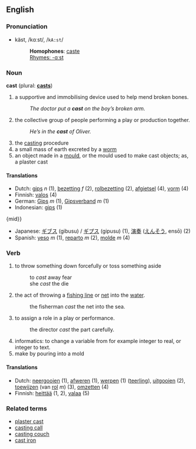 ==English==
===Pronunciation===
*käst, /kɑːst/, /<tt>kA:st</tt>/
*:'''Homophones''': [[caste]]
*:[[Rhymes:English:-ɑːst|Rhymes: -ɑːst]]

=== Noun ===
'''cast''' (plural: '''[[casts]]''')
#a supportive and immobilising device used to help mend broken bones.
#:''The doctor put a '''cast''' on the boy’s broken arm.''
#the collective group of people performing a play or production together.
#:''He’s in the '''cast''' of Oliver.''
#the [[casting]] procedure
#a small mass of earth excreted by a [[worm]]
#an object made in a [[mould]], or the mould used to make cast objects; as, a plaster cast

==== Translations ====
{{top}}
*Dutch: [[gips]] ''n'' (1), [[bezetting]] ''f'' (2), [[rolbezetting]] (2), [[afgietsel]] (4), [[vorm]] (4)
*Finnish: [[valos]] (4)
*German: [[Gips]] ''m'' (1), [[Gipsverband]] ''m'' (1)
*Indonesian: [[gips]] (1)
{mid}}
*Japanese: [[ギブス]] (gibusu) / [[ギプス]] (gipusu) (1), [[演奏]] ([[えんそう]], ensō) (2)
*Spanish: [[yeso]] ''m'' (1), [[reparto]] ''m'' (2), [[molde]] ''m'' (4)
{{bottom}}

=== Verb ===
{{irregverb|cast|[[casts]]|cast|cast|[[casting]]}}
#to throw something down forcefully or toss something aside
#:to ''cast'' away fear
#:she ''cast'' the die
#the act of throwing a [[fishing line]] or [[net]] into the [[water]].
#:the fisherman ''cast'' the net into the sea.
#to assign a role in a play or performance.
#:the director ''cast'' the part carefully.
#informatics: to change a variable from for example integer to real, or integer to text.
#make by pouring into a mold

==== Translations ====
{{top}}
*Dutch: [[neergooien]] (1), [[afweren]] (1), [[werpen]] (1) ([[teerling]]), [[uitgooien]] (2), [[toewijzen]] (van [[rol]] ''m'') (3), [[omzetten]] (4)
*Finnish: [[heittää]] (1, 2), [[valaa]] (5)
{{mid}}
{{bottom}}

===Related terms===
*[[plaster cast]]
*[[casting call]]
*[[casting couch]]
*[[cast iron]]
